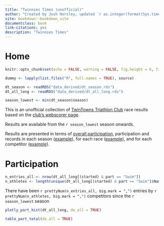 ```yaml
--- 
title: "Twinnies Times (unofficial)"
author: "Created by Josh Horsley, updated `r as.integer(format(Sys.time(),'%d'))` `r format(Sys.time(),'%b %Y')`"
site: bookdown::bookdown_site
documentclass: book
link-citations: yes
description: "Twinnies Times"
---
```


# Home

```r

knitr::opts_chunk$set(echo = FALSE, warning = FALSE, fig.height = 6, fig.width = 7)

dummy <- lapply(list.files("R", full.names = TRUE), source)

dt_season <- readRDS("data_derived/dt_season.rds")
dt_all_long <- readRDS("data_derived/dt_all_long.rds")

season_lowest <- min(dt_season$season)

```




This is an unofficial collection of [TwinTowns Triathlon Club](http://www.twintownstriathlon.org.au){target="_blank"} race results based on the [club's webscorer page](https://www.webscorer.com/33755){target="_blank"}.

Results are available from the `r season_lowest` season onwards.

Results are presented in terms of [overall participation](#participation-total-all), participation and records in each season ([example](#participation-total-2020-2021)), for each race ([example](#r-2021-02-13)), and for each competitor ([example](#a-Tracy-Foyster)).


# Participation {#participation-total-all}

```r
n_entries_all <- nrow(dt_all_long[(started) & part == "Swim"])
n_athletes <- length(unique(dt_all_long[(started) & part == "Swim"]$Name))
```

There have been `r prettyNum(n_entries_all, big.mark = ",")` entries by `r prettyNum(n_athletes, big.mark = ",")` competitors since the `r season_lowest` season


```r
plotly_part_hist(dt_all_long, do_all = TRUE)
```


```r
table_part_total(do_all = TRUE)

```


